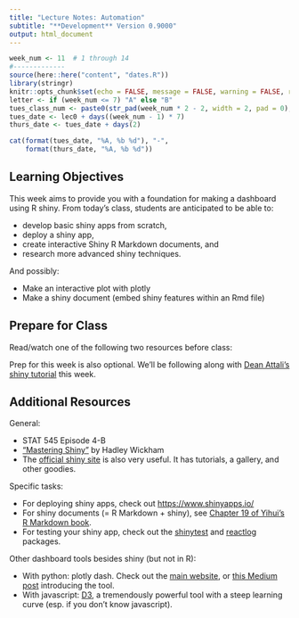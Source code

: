 ```yaml
---
title: "Lecture Notes: Automation"
subtitle: "**Development** Version 0.9000"
output: html_document
---
```


```r
week_num <- 11  # 1 through 14
#-------------
source(here::here("content", "dates.R"))
library(stringr)
knitr::opts_chunk$set(echo = FALSE, message = FALSE, warning = FALSE, results = "asis")
letter <- if (week_num <= 7) "A" else "B"
tues_class_num <- paste0(str_pad(week_num * 2 - 2, width = 2, pad = 0), letter)
tues_date <- lec0 + days((week_num - 1) * 7)
thurs_date <- tues_date + days(2)
```


```r
cat(format(tues_date, "%A, %b %d"), "-", 
    format(thurs_date, "%A, %b %d"))
```

## Learning Objectives

This week aims to provide you with a foundation for making a dashboard using R shiny. From today's class, students are anticipated to be able to:

- develop basic shiny apps from scratch,
- deploy a shiny app,
- create interactive Shiny R Markdown documents, and
- research more advanced shiny techniques.

And possibly:

- Make an interactive plot with plotly
- Make a shiny document (embed shiny features within an Rmd file)


## Prepare for Class

Read/watch one of the following two resources before class:

Prep for this week is also optional. We'll be following along with [Dean Attali's shiny tutorial](https://deanattali.com/blog/building-shiny-apps-tutorial/) this week.

## Additional Resources

General:

- STAT 545 Episode 4-B
- ["Mastering Shiny"](https://mastering-shiny.org/) by Hadley Wickham
- The [official shiny site](https://shiny.rstudio.com/) is also very useful. It has tutorials, a gallery, and other goodies.

Specific tasks:

- For deploying shiny apps, check out [https://www.shinyapps.io/](https://www.shinyapps.io/)
- For shiny documents (= R Markdown + shiny), see [Chapter 19 of Yihui’s R Markdown book](https://bookdown.org/yihui/rmarkdown/shiny-documents.html).
- For testing your shiny app, check out the [shinytest](https://rstudio.github.io/shinytest/) and [reactlog](https://github.com/rstudio/reactlog) packages. 

Other dashboard tools besides shiny (but not in R):

- With python: plotly dash. Check out the [main website](https://plotly.com/dash/), or [this Medium post](https://medium.com/plotly/introducing-dash-5ecf7191b503) introducing the tool.
- With javascript: [D3](https://d3js.org/), a tremendously powerful tool with a steep learning curve (esp. if you don't know javascript).